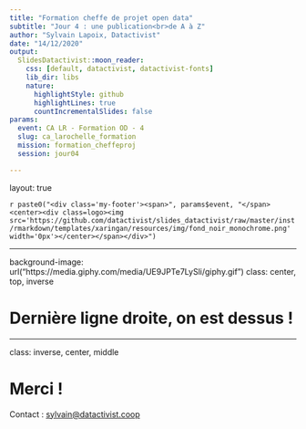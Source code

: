 ```yaml
---
title: "Formation cheffe de projet open data"
subtitle: "Jour 4 : une publication<br>de A à Z"
author: "Sylvain Lapoix, Datactivist"
date: "14/12/2020"
output:
  SlidesDatactivist::moon_reader:
    css: [default, datactivist, datactivist-fonts]
    lib_dir: libs
    nature:
      highlightStyle: github
      highlightLines: true
      countIncrementalSlides: false
params:
  event: CA LR - Formation OD - 4
  slug: ca_larochelle_formation
  mission: formation_cheffeproj
  session: jour04

---
```

layout: true
  

`r paste0("<div class='my-footer'><span>", params$event, "</span> <center><div class=logo><img src='https://github.com/datactivist/slides_datactivist/raw/master/inst/rmarkdown/templates/xaringan/resources/img/fond_noir_monochrome.png' width='0px'></center></span></div>")` 


---


background-image: url("https://media.giphy.com/media/UE9JPTe7LySli/giphy.gif")
class: center, top, inverse

# Dernière ligne droite, on est dessus !


---
class: inverse, center, middle

# Merci !

Contact : [sylvain@datactivist.coop](mailto:sylvain@datactivist.coop)
